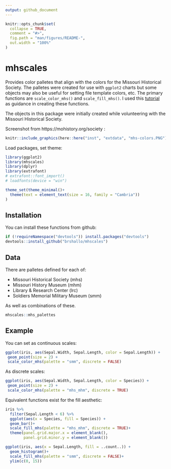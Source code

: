 ```yaml
---
output: github_document
---
```


<!-- README.md is generated from README.Rmd. Please edit that file -->

```r
knitr::opts_chunk$set(
  collapse = TRUE,
  comment = "#>",
  fig.path = "man/figures/README-",
  out.width = "100%"
)
```
# mhscales

Provides color palletes that align with the colors for the Missouri Historical Society. The palletes were created for use with `ggplot2` charts but some objects may also be useful for setting file template colors, etc. The primary functions are `scale_color_mhs()` and `scale_fill_mhs()`. I used this [tutorial](    https://drsimonj.svbtle.com/creating-corporate-colour-palettes-for-ggplot2) as guidance in creating these functions.

The objects in this package were initially created while volunteering with the Missouri Historical Society.

Screenshot from https://mohistory.org/society :
```r
knitr::include_graphics(here::here("inst", "extdata", "mhs-colors.PNG"))
```

Load packages, set theme:
```r
library(ggplot2)
library(mhscales)
library(dplyr)
library(extrafont)
# extrafont::font_import()
# loadfonts(device = "win")

theme_set(theme_minimal()+
  theme(text = element_text(size = 16, family = "Cambria"))
)
```

## Installation

You can install these functions from github:

``` r
if (!requireNamespace("devtools")) install.packages("devtools")
devtools::install_github("brshallo/mhscales")
```

## Data

There are palletes defined for each of:

* Missouri Historical Society (mhs)
* Missouri History Museum (mhm)
* Library & Research Center (lrc)
* Soldiers Memorial Military Museum (smm)

As well as combinations of these.

```r
mhscales::mhs_palettes
```

## Example

You can set as continuous scales:
```r
ggplot(iris, aes(Sepal.Width, Sepal.Length, color = Sepal.Length)) +
 geom_point(size = 2) +
 scale_color_mhs(palette = "smm", discrete = FALSE)
```

As discrete scales:
```r
ggplot(iris, aes(Sepal.Width, Sepal.Length, color = Species)) +
 geom_point(size = 2) +
 scale_color_mhs(palette = "mhs_mhm", discrete = TRUE)
```

Equivalent functions exist for the fill aesthetic:
```r
iris %>% 
  filter(Sepal.Length < 6) %>% 
  ggplot(aes(x = Species, fill = Species)) +
  geom_bar()+
  scale_fill_mhs(palette = "mhs_mhm", discrete = TRUE)+ 
  theme(panel.grid.major.x = element_blank(),
        panel.grid.minor.y = element_blank())
```

```r
ggplot(iris, aes(x = Sepal.Length, fill = ..count..)) +
  geom_histogram()+
  scale_fill_mhs(palette = "smm", discrete = FALSE)+
  ylim(c(0, 15))
```

